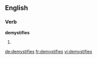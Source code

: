 ==English==

===Verb===
'''demystifies'''

# {{third-person singular of|[[demystify]]}}

[[de:demystifies]]
[[fr:demystifies]]
[[vi:demystifies]]